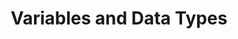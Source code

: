 ---
title: Variables and Data Types
description: Overview of variables and common data types.
hide_table_of_contents: true
sidebar_position: 2
---